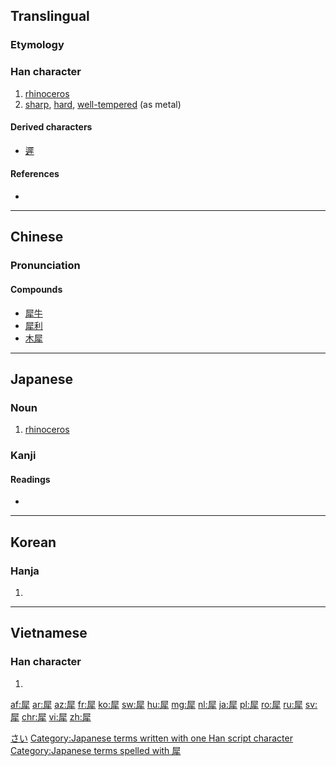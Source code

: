 ==Translingual==

===Etymology===
{{Han compound|尾|牛|c1=p|c2=s|t2=ox|ls=psc}}

===Han character===
{{Han char|rn=93|rad=牛|as=08|sn=12|four=7725<sub>1</sub>|canj=尸水竹手 (SEHQ), 尸卜卜手 (SYYQ)}}

# [[rhinoceros]]
# [[sharp]], [[hard]], [[well-tempered]] (as metal)

====Derived characters====
* [[遲]]

====References====
* {{Han ref|kx=0701.140|dkj=20045|dj=1114.230|hdz=31815.010|uh=7280|ud=29312|bh=B552|bd=46418}}

----

==Chinese==
{{zh-hanzi-box|[[犀]]}}

===Pronunciation===
{{zh-pron
|m=xī
|c=sai1
|mc=y
|oc=y
|ma=
|cat=n,a
}}

====Compounds====
* [[犀牛]]
* [[犀利]]
* [[木犀]]

----

==Japanese==

===Noun===
{{ja-noun|k|hira=さい|rom=sai|kata=サイ}}

# {{ja-def|サイ}} [[rhinoceros]]

===Kanji===
{{ja-kanji|grade=|rs=牛08}}

====Readings====
* {{ja-readings|on=[[さい]] (sai), [[せい]] (sei)|kun=[[かたい]] (katai), [[するどい]] (surudoi)}}

[[Category:ja:Mammals|さい]]
[[Category:Japanese terms written with one Han script character]]
[[Category:Japanese terms spelled with 犀]]

----

==Korean==

===Hanja===
{{ko-hanja|hangeul=서|eumhun=|rv=seo|mr=sŏ|y=se}}

# {{defn|lang=ko|sort=牛08}}

----

==Vietnamese==

===Han character===
{{vi-hantu|[[tê]], [[tây]]|rs=牛08}}

# {{defn|lang=vi|sort=牛08}}

[[af:犀]]
[[ar:犀]]
[[az:犀]]
[[fr:犀]]
[[ko:犀]]
[[sw:犀]]
[[hu:犀]]
[[mg:犀]]
[[nl:犀]]
[[ja:犀]]
[[pl:犀]]
[[ro:犀]]
[[ru:犀]]
[[sv:犀]]
[[chr:犀]]
[[vi:犀]]
[[zh:犀]]